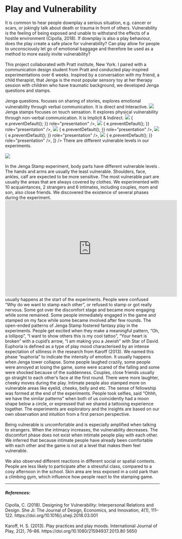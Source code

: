 
# Play and Vulnerability

<Gap margin={200} />
<Title>
  <h3>Introduction</h3>
</Title>
<Text>
  It is common to hear people downplay a serious situation, e.g. cancer or
  scars, or jokingly talk about death or trauma in front of others.
  Vulnerability is the feeling of being exposed and unable to withstand the
  effects of a hostile environment (Cipolla, 2018). If downplay is also a play
  behaviour, does the play create a safe place for vulnerability? Can play allow
  for people to unconsciously let go of emotional baggage and therefore be used
  as a method to more easily invite vulnerability?
  <br /> <br />
  This project collaborated with Pratt institute, New York. I paired with a
  communication design student from Pratt and conducted play-inspired
  experimentations over 6 weeks.
</Text>

<Title>
  <h3>Jenga</h3>
</Title>
<Text>
  Inspired by a conversation with my friend, a child therapist, that Jenga is
  the most popular sensory toy at her therapy session with children who have
  traumatic background, we developed Jenga questions and stamps.
  <br /> <br />
  Jenga questions. focuses on sharing of stories, explores emotional
  vulnerability through verbal communication. It is direct and Interactive.
  <img src="../../../jenga/jenga-questions.jpg" />
  <Gap margin={200} />
  Jenga stamps focuses on touch sensation. It explores physical vulnerability through
  non-verbal communication. It is Implicit & Indirect.
</Text>
<Gap margin={100} />
<img src="../../../jenga/jenga.png" />
<Gap margin={100} />
<AliceCarousel
  animationDuration="2000"
  infinite
  controlsStrategy="alternate"
  autoPlay
  mouseTracking
  disableButtonsControls
  items={[
    <img
      src="../../../jenga/jenga1.png"
      onDragStart={(e) => {
        e.preventDefault();
      }}
      role="presentation"
    />,
    <img
      src="../../../jenga/jenga2.png"
      onDragStart={(e) => {
        e.preventDefault();
      }}
      role="presentation"
    />,
    <img
      src="../../../jenga/jenga3.png"
      onDragStart={(e) => {
        e.preventDefault();
      }}
      role="presentation"
    />,
    <img
      src="../../../jenga/jenga4.png"
      onDragStart={(e) => {
        e.preventDefault();
      }}
      role="presentation"
    />,
    <img
      src="../../../jenga/jenga5.png"
      onDragStart={(e) => {
        e.preventDefault();
      }}
      role="presentation"
    />,
  ]}
/>

<Title>
  <h3>Vulnerability</h3>
</Title>
<Text>
  There are different vulnerable levels in our experiments.
  <br /> <br />
  <img src="../../../jenga/vulnerable-levels.png" />
  <br /> <br />
  In the Jenga Stamp experiment, body parts have different vulnerable levels .
  The hands and arms are usually the least vulnerable. Shoulders, face, ankles,
  calf are expected to be more sensitive. The most vulnerable part are usually
  the areas that are always covered by clothes.
</Text>

<Title>
  <h3>Experiments</h3>
</Title>
<Text>
  We experimented with 10 acquaintances, 2 strangers and 6 intimates, including
  couples, mom and son, also close friends. We discovered the existence of
  several phases during the experiment.
</Text>

<iframe
  width="560"
  height="315"
  src="https://www.youtube.com/embed/n2KP8_oxVfw"
  title="YouTube video player"
  frameborder="0"
  allow="accelerometer; autoplay; clipboard-write; encrypted-media; gyroscope; picture-in-picture; web-share"
  allowfullscreen
></iframe>

<Text title="Discomfort">
  usually happens at the start of the experiments. People were confused “Why do
  we want to stamp each other”, or refused to stamp or got really nervous. Some
  got over the discomfort stage and became more engaging while some remained.
</Text>

<Text title="Engaging">
  Some people immediately engaged in the game and stamped on my face while some
  became involved after few rounds.
</Text>

<Text title="Fantasy Play">
  The open-ended patterns of Jenga Stamp fostered fantasy play in the
  experiments. People get excited when they make a meaningful pattern, “Oh, a
  lollipop”, “I want to show others this is my cool tattoo”, “Your heart is
  broken” with a cupid’s arrow, “I am making you a Jewish” with Star of David.
</Text>

<Text title="Euphoria">
  Euphoria is defined as a type of play mood characterised by an intense
  expectation of silliness in the research from Karoff (2013). We named this
  phase “euphoria” to indicate the intensity of emotion. It usually happens when
  Jenga tower collapse. Some people laughed crazily, some people were annoyed at
  losing the game, some were scared of the falling and some were shocked because
  of the suddenness.
</Text>

<Text title="Intimacy">
  Couples, close friends usually go straight to each other’s face at the first
  round. There were more laughter, cheeky moves during the play. Intimate people
  also stamped more on vulnerable areas like eyelid, cheeks, belly and etc.
</Text>

<Text title="Fellowship">
  The sense of fellowship was formed at the end of the experiments. People took
  selfies, said “Ohhh, we have the similar patterns” when both of us
  coincidently had a moon shape below a circle, or expressed that we shared a
  tattooing experience together.
</Text>

<Title>
  <h3>Insights</h3>
</Title>

<Text>
  The experiments are exploratory and the insights are based on our own
  observation and intuition from a first person perspective.
  <br /> <br />
  Being vulnerable is uncomfortable and is especially amplified when talking to
  strangers. When the intimacy increases, the vulnerability decreases. The
  discomfort phase does not exist when intimate people play with each other. We
  inferred that because intimate people have already been comfortable with each
  other and the game is not at a level that makes them feel vulnerable.
  <br /> <br />
  We also observed different reactions in different social or spatial contexts.
  People are less likely to participate after a stressful class, compared to a
  cosy afternoon in the school. Skin area are less exposed in a cold park than a
  climbing gym, which influence how people react to the stamping game.
</Text>
<hr />

##### References:

<div>
  Cipolla, C. (2018). Designing for Vulnerability: Interpersonal Relations and
  Design. She Ji: The Journal of Design, Economics, and Innovation, 4(1),
  111–122. https://doi.org/10.1016/j.sheji.2018.03.001
</div>
<br />
<div>
  Karoff, H. S. (2013). Play practices and play moods. International Journal of
  Play, 2(2), 76–86. https://doi.org/10.1080/21594937.2013.80 5650
</div>
<Gap margin={100} />
